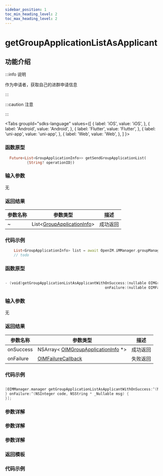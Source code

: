 ```yaml
---
sidebar_position: 1
toc_min_heading_level: 2
toc_max_heading_level: 2
---
```


# getGroupApplicationListAsApplicant

## 功能介绍

:::info 说明

作为申请者，获取自己的进群申请信息

:::

:::caution 注意

:::

<Tabs
groupId="sdks-language"
values={[
{ label: 'iOS', value: 'iOS', },
{ label: 'Android', value: 'Android', },
{ label: 'Flutter', value: 'Flutter', },
{ label: 'uni-app', value: 'uni-app', },
{ label: 'Web', value: 'Web', },
]
}>

<TabItem value="Flutter">

### 函数原型

```dart showLineNumbers
  Future<List<GroupApplicationInfo>> getSendGroupApplicationList(
          {String? operationID})
```

### 输入参数

无

### 返回结果

| 参数名称  | 参数类型                                                                               | 描述     |
| --------- | -------------------------------------------------------------------------------------- | -------- |
| ~ | List<[GroupApplicationInfo](docs/sdks/Class/Group/GroupApplicationInfo.mdx)> | 成功返回 |

### 代码示例

```dart showLineNumbers
    List<GroupApplicationInfo> list = await OpenIM.iMManager.groupManager.getSendGroupApplicationList();
    // todo
```

</TabItem>

<TabItem value="iOS">

### 函数原型

```swift showLineNumbers

- (void)getGroupApplicationListAsApplicantWithOnSuccess:(nullable OIMGroupsApplicationCallback)onSuccess
                                              onFailure:(nullable OIMFailureCallback)onFailure;

```

### 输入参数

无

### 返回结果

| 参数名称  | 参数类型                                                                               | 描述     |
| --------- | -------------------------------------------------------------------------------------- | -------- |
| onSuccess | NSArray< [OIMGroupApplicationInfo](docs/sdks/Class/Group/GroupApplicationInfo.mdx) \*> | 成功返回 |
| onFailure | [OIMFailureCallback](docs/sdks/Callback/onError.mdx)                                   | 失败返回 |

### 代码示例

```swift showLineNumbers

[OIMManager.manager getGroupApplicationListAsApplicantWithOnSuccess:^(NSArray<OIMGroupApplicationInfo *> * _Nullable groupsInfo) {
} onFailure:^(NSInteger code, NSString * _Nullable msg) {
}];

```

</TabItem>

<TabItem value="Android">

### 参数详解

</TabItem>

<TabItem value="Web">

### 参数详解

</TabItem>

<TabItem value="uni-app">

### 参数详解

### 返回模板

### 代码示例

</TabItem>

</Tabs>
